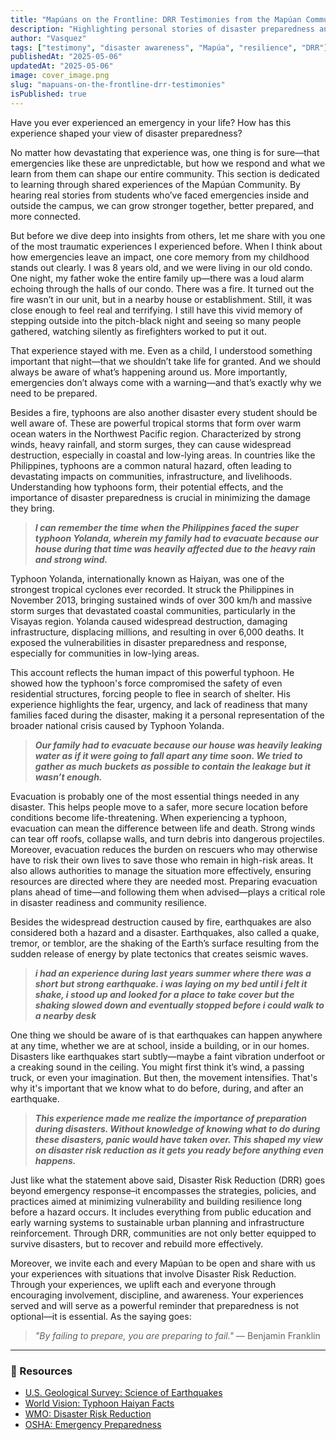 ```yaml
---
title: "Mapúans on the Frontline: DRR Testimonies from the Mapúan Community"
description: "Highlighting personal stories of disaster preparedness and emergency experiences from the Mapúan community."
author: "Vasquez"
tags: ["testimony", "disaster awareness", "Mapúa", "resilience", "DRR"]
publishedAt: "2025-05-06"
updatedAt: "2025-05-06"
image: cover_image.png
slug: "mapuans-on-the-frontline-drr-testimonies"
isPublished: true
---
```


Have you ever experienced an emergency in your life? How has this experience shaped your view of disaster preparedness?

No matter how devastating that experience was, one thing is for sure—that emergencies like these are unpredictable, but how we respond and what we learn from them can shape our entire community. This section is dedicated to learning through shared experiences of the Mapúan Community. By hearing real stories from students who’ve faced emergencies inside and outside the campus, we can grow stronger together, better prepared, and more connected.

But before we dive deep into insights from others, let me share with you one of the most traumatic experiences I experienced before. When I think about how emergencies leave an impact, one core memory from my childhood stands out clearly. I was 8 years old, and we were living in our old condo. One night, my father woke the entire family up—there was a loud alarm echoing through the halls of our condo. There was a fire. It turned out the fire wasn’t in our unit, but in a nearby house or establishment. Still, it was close enough to feel real and terrifying. I still have this vivid memory of stepping outside into the pitch-black night and seeing so many people gathered, watching silently as firefighters worked to put it out.

That experience stayed with me. Even as a child, I understood something important that night—that we shouldn’t take life for granted. And we should always be aware of what’s happening around us. More importantly, emergencies don’t always come with a warning—and that’s exactly why we need to be prepared.

Besides a fire, typhoons are also another disaster every student should be well aware of. These are powerful tropical storms that form over warm ocean waters in the Northwest Pacific region. Characterized by strong winds, heavy rainfall, and storm surges, they can cause widespread destruction, especially in coastal and low-lying areas. In countries like the Philippines, typhoons are a common natural hazard, often leading to devastating impacts on communities, infrastructure, and livelihoods. Understanding how typhoons form, their potential effects, and the importance of disaster preparedness is crucial in minimizing the damage they bring.

> ***I can remember the time when the Philippines faced the super typhoon Yolanda, wherein my family had to evacuate because our house during that time was heavily affected due to the heavy rain and strong wind.***

Typhoon Yolanda, internationally known as Haiyan, was one of the strongest tropical cyclones ever recorded. It struck the Philippines in November 2013, bringing sustained winds of over 300 km/h and massive storm surges that devastated coastal communities, particularly in the Visayas region. Yolanda caused widespread destruction, damaging infrastructure, displacing millions, and resulting in over 6,000 deaths. It exposed the vulnerabilities in disaster preparedness and response, especially for communities in low-lying areas.

This account reflects the human impact of this powerful typhoon. He showed how the typhoon's force compromised the safety of even residential structures, forcing people to flee in search of shelter. His experience highlights the fear, urgency, and lack of readiness that many families faced during the disaster, making it a personal representation of the broader national crisis caused by Typhoon Yolanda.

> ***Our family had to evacuate because our house was heavily leaking water as if it were going to fall apart any time soon. We tried to gather as much buckets as possible to contain the leakage but it wasn’t enough.***

Evacuation is probably one of the most essential things needed in any disaster. This helps people move to a safer, more secure location before conditions become life-threatening. When experiencing a typhoon, evacuation can mean the difference between life and death. Strong winds can tear off roofs, collapse walls, and turn debris into dangerous projectiles. Moreover, evacuation reduces the burden on rescuers who may otherwise have to risk their own lives to save those who remain in high-risk areas. It also allows authorities to manage the situation more effectively, ensuring resources are directed where they are needed most. Preparing evacuation plans ahead of time—and following them when advised—plays a critical role in disaster readiness and community resilience.

Besides the widespread destruction caused by fire, earthquakes are also considered both a hazard and a disaster. Earthquakes, also called a quake, tremor, or temblor, are the shaking of the Earth’s surface resulting from the sudden release of energy by plate tectonics that creates seismic waves.

> ***i had an experience during last years summer where there was a short but strong earthquake. i was laying on my bed until i felt it shake, i stood up and looked for a place to take cover but the shaking slowed down and eventually stopped before i could walk to a nearby desk***

One thing we should be aware of is that earthquakes can happen anywhere at any time, whether we are at school, inside a building, or in our homes. Disasters like earthquakes start subtly—maybe a faint vibration underfoot or a creaking sound in the ceiling. You might first think it’s wind, a passing truck, or even your imagination. But then, the movement intensifies. That's why it's important that we know what to do before, during, and after an earthquake.

> ***This experience made me realize the importance of preparation during disasters. Without knowledge of knowing what to do during these disasters, panic would have taken over. This shaped my view on disaster risk reduction as it gets you ready before anything even happens.***

Just like what the statement above said, Disaster Risk Reduction (DRR) goes beyond emergency response–it encompasses the strategies, policies, and practices aimed at minimizing vulnerability and building resilience long before a hazard occurs. It includes everything from public education and early warning systems to sustainable urban planning and infrastructure reinforcement. Through DRR, communities are not only better equipped to survive disasters, but to recover and rebuild more effectively.

Moreover, we invite each and every Mapúan to be open and share with us your experiences with situations that involve Disaster Risk Reduction. Through your experiences, we uplift each and everyone through encouraging involvement, discipline, and awareness. Your experiences served and will serve as a powerful reminder that preparedness is not optional—it is essential. As the saying goes:

> *"By failing to prepare, you are preparing to fail."* — Benjamin Franklin

---

### 🔗 Resources

- [U.S. Geological Survey: Science of Earthquakes](https://www.usgs.gov/programs/earthquake-hazards/science-earthquakes)  
- [World Vision: Typhoon Haiyan Facts](https://www.worldvision.org/disaster-relief-news-stories/2013-typhoon-haiyan-facts)  
- [WMO: Disaster Risk Reduction](https://community.wmo.int/en/activity-areas/drr)  
- [OSHA: Emergency Preparedness](https://www.osha.gov/emergency-preparedness)
